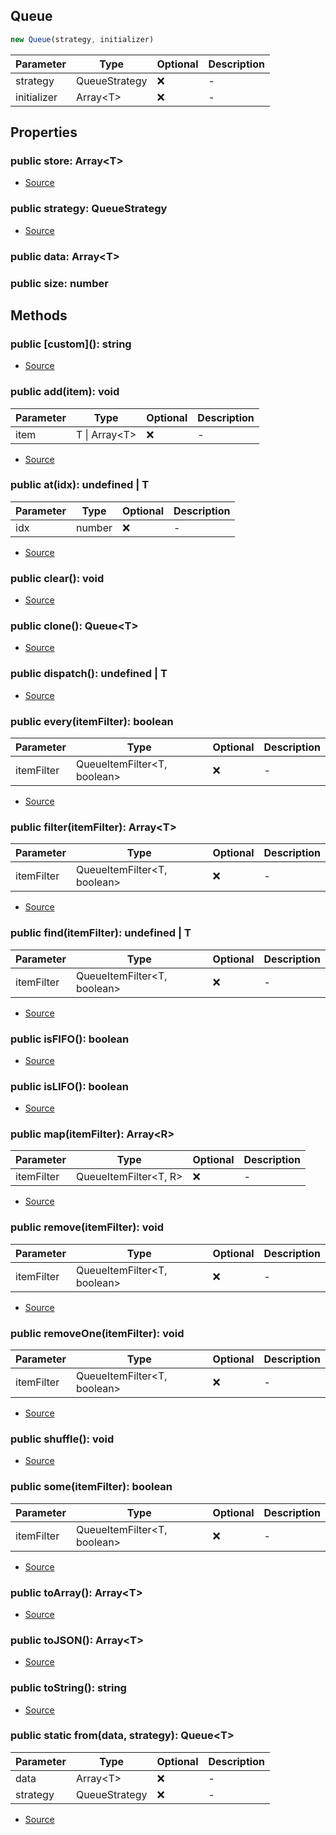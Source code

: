 ## Queue

```typescript
new Queue(strategy, initializer)
```
| Parameter | Type | Optional | Description |
| ----------- | ----------- | ----------- | ----------- |
| strategy | QueueStrategy | ❌ | - |
| initializer | Array\<T> | ❌ | - |

## Properties
### public  store: Array\<T>
- [Source](https://github.com/Androz2091/discord-player/blob/28ec2ed/packages/utils/src/Queue.ts#L8)
### public  strategy: QueueStrategy
- [Source](https://github.com/Androz2091/discord-player/blob/28ec2ed/packages/utils/src/Queue.ts#L9)
### public  data: Array\<T>

### public  size: number

## Methods
### public  \[custom](): string
- [Source](https://github.com/Androz2091/discord-player/blob/28ec2ed/packages/utils/src/Queue.ts#L123)
### public  add(item): void
| Parameter | Type | Optional | Description |
| ----------- | ----------- | ----------- | ----------- |
| item | T \| Array\<T> | ❌ | - |


- [Source](https://github.com/Androz2091/discord-player/blob/28ec2ed/packages/utils/src/Queue.ts#L36)
### public  at(idx): undefined \| T
| Parameter | Type | Optional | Description |
| ----------- | ----------- | ----------- | ----------- |
| idx | number | ❌ | - |


- [Source](https://github.com/Androz2091/discord-player/blob/28ec2ed/packages/utils/src/Queue.ts#L94)
### public  clear(): void
- [Source](https://github.com/Androz2091/discord-player/blob/28ec2ed/packages/utils/src/Queue.ts#L52)
### public  clone(): Queue\<T>
- [Source](https://github.com/Androz2091/discord-player/blob/28ec2ed/packages/utils/src/Queue.ts#L103)
### public  dispatch(): undefined \| T
- [Source](https://github.com/Androz2091/discord-player/blob/28ec2ed/packages/utils/src/Queue.ts#L99)
### public  every(itemFilter): boolean
| Parameter | Type | Optional | Description |
| ----------- | ----------- | ----------- | ----------- |
| itemFilter | QueueItemFilter\<T, boolean> | ❌ | - |


- [Source](https://github.com/Androz2091/discord-player/blob/28ec2ed/packages/utils/src/Queue.ts#L85)
### public  filter(itemFilter): Array\<T>
| Parameter | Type | Optional | Description |
| ----------- | ----------- | ----------- | ----------- |
| itemFilter | QueueItemFilter\<T, boolean> | ❌ | - |


- [Source](https://github.com/Androz2091/discord-player/blob/28ec2ed/packages/utils/src/Queue.ts#L77)
### public  find(itemFilter): undefined \| T
| Parameter | Type | Optional | Description |
| ----------- | ----------- | ----------- | ----------- |
| itemFilter | QueueItemFilter\<T, boolean> | ❌ | - |


- [Source](https://github.com/Androz2091/discord-player/blob/28ec2ed/packages/utils/src/Queue.ts#L73)
### public  isFIFO(): boolean
- [Source](https://github.com/Androz2091/discord-player/blob/28ec2ed/packages/utils/src/Queue.ts#L28)
### public  isLIFO(): boolean
- [Source](https://github.com/Androz2091/discord-player/blob/28ec2ed/packages/utils/src/Queue.ts#L32)
### public  map(itemFilter): Array\<R>
| Parameter | Type | Optional | Description |
| ----------- | ----------- | ----------- | ----------- |
| itemFilter | QueueItemFilter\<T, R> | ❌ | - |


- [Source](https://github.com/Androz2091/discord-player/blob/28ec2ed/packages/utils/src/Queue.ts#L89)
### public  remove(itemFilter): void
| Parameter | Type | Optional | Description |
| ----------- | ----------- | ----------- | ----------- |
| itemFilter | QueueItemFilter\<T, boolean> | ❌ | - |


- [Source](https://github.com/Androz2091/discord-player/blob/28ec2ed/packages/utils/src/Queue.ts#L63)
### public  removeOne(itemFilter): void
| Parameter | Type | Optional | Description |
| ----------- | ----------- | ----------- | ----------- |
| itemFilter | QueueItemFilter\<T, boolean> | ❌ | - |


- [Source](https://github.com/Androz2091/discord-player/blob/28ec2ed/packages/utils/src/Queue.ts#L68)
### public  shuffle(): void
- [Source](https://github.com/Androz2091/discord-player/blob/28ec2ed/packages/utils/src/Queue.ts#L56)
### public  some(itemFilter): boolean
| Parameter | Type | Optional | Description |
| ----------- | ----------- | ----------- | ----------- |
| itemFilter | QueueItemFilter\<T, boolean> | ❌ | - |


- [Source](https://github.com/Androz2091/discord-player/blob/28ec2ed/packages/utils/src/Queue.ts#L81)
### public  toArray(): Array\<T>
- [Source](https://github.com/Androz2091/discord-player/blob/28ec2ed/packages/utils/src/Queue.ts#L115)
### public  toJSON(): Array\<T>
- [Source](https://github.com/Androz2091/discord-player/blob/28ec2ed/packages/utils/src/Queue.ts#L119)
### public  toString(): string
- [Source](https://github.com/Androz2091/discord-player/blob/28ec2ed/packages/utils/src/Queue.ts#L111)
### public static from(data, strategy): Queue\<T>
| Parameter | Type | Optional | Description |
| ----------- | ----------- | ----------- | ----------- |
| data | Array\<T> | ❌ | - |
| strategy | QueueStrategy | ❌ | - |


- [Source](https://github.com/Androz2091/discord-player/blob/28ec2ed/packages/utils/src/Queue.ts#L24)
